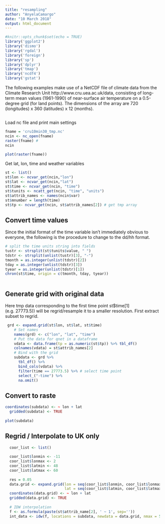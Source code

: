 ```yaml
---
title: "resampling"
author: "AnyelaCamargo"
date: "10 March 2018"
output: html_document
---
```


```r
#knitr::opts_chunk$set(echo = TRUE)
library('ggplot2')
library('dismo')
library('rgdal')
library('foreign')
library('sp')
library('dplyr')
library('tmap')
library('ncdf4')
library('gstat')

```
The following examples make use of a NetCDF file of climate data from the Climate Research Unit http://www.cru.uea.ac.uk/data, consisting of long-term mean values (1961-1990) of near-surface air temperature on a 0.5-degree grid (for land points). The dimensions of the array are 720 (longitudes) x 360 (latitudes) x 12 (months).

```r
```

Load nc file and print main settings
```r
fname = 'cru10min30_tmp.nc'
ncin <- nc_open(fname)
raster(fname) # 
ncin

plot(raster(fname))
```

Get lat, lon, time and weather variables


```r
st <- list()
st$lon <- ncvar_get(ncin,"lon")
st$lat <- ncvar_get(ncin,"lat")
st$time <- ncvar_get(ncin, "time")
st$tunits <- ncatt_get(ncin, "time", "units")
st$attrib_names <- names(ncin$var)
st$mnumber = length(time)
st$tp <- ncvar_get(ncin, st$attrib_names[2]) # get tmp array
```
## Convert time values
Since the initial format of the time variable isn't immediately obvious to everyone, the following is the procedure to change to the dd/hh format.

```r
# split the time units string into fields
tustr <- strsplit(st$tunits$value, " ")
tdstr <- strsplit(unlist(tustr)[3], "-")
tmonth = as.integer(unlist(tdstr)[2])
tday = as.integer(unlist(tdstr)[3])
tyear = as.integer(unlist(tdstr)[1])
chron(st$time, origin = c(tmonth, tday, tyear))
  
```

## Generate grid with original data

Here tmp data corresponding to the first time point st$time[1] (e.g. 27773.5)) will be regrid/resample it to a smaller resolution. First extract subset to regrid.

```r
 grd <- expand.grid(st$lon, st$lat, st$time)
    # Set names
    names(grd) <- c("lon", "lat", "time")
    # Put the data for qnet in a dataframe
    vdata <- data.frame(tp = as.numeric(st$tp)) %>% tbl_df()
    colnames(vdata) = st$attrib_names[2]
    # Bind with the grid
    subdata <- grd %>%
      tbl_df() %>%
      bind_cols(vdata) %>%
      filter(time == 27773.5) %>% # select time point 
      select_("-time") %>%
      na.omit()
```




## Convert to raste

```r
coordinates(subdata) <- ~ lon + lat
  gridded(subdata) <- TRUE
  
plot(subdata)
```

## Regrid / Interpolate to UK only

```r

  coor_list <- list()
 
  coor_list$lonmin <- -11
  coor_list$lonmax <- 2
  coor_list$latmin <- 48 
  coor_list$latmax <- 60
  
  res = 0.05
  data.grid <- expand.grid(lon = seq(coor_list$lonmin, coor_list$lonmax, res), 
                           lat = seq(coor_list$latmin, coor_list$latmax, res))
  coordinates(data.grid) <- ~ lon + lat
  gridded(data.grid) <- TRUE
   
  # IDW interpolation
  f <- as.formula(paste(st$attrib_name[2], ' ~ 1', sep=''))
  int_data <- idw(f, locations = subdata, newdata = data.grid, nmax = 5)

```
